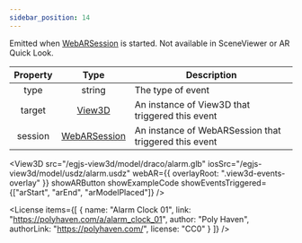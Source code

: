 ```yaml
---
sidebar_position: 14
---
```



Emitted when [WebARSession](/docs/api/WebARSession) is started.
Not available in SceneViewer or AR Quick Look.

|Property|Type|Description|
|:---:|:---:|---|
|type|string|The type of event|
|target|[View3D](/docs/api/View3D)|An instance of View3D that triggered this event|
|session|[WebARSession](/docs/api/WebARSession)|An instance of WebARSession that triggered this event|

<View3D
  src="/egjs-view3d/model/draco/alarm.glb"
  iosSrc="/egjs-view3d/model/usdz/alarm.usdz"
  webAR={{ overlayRoot: ".view3d-events-overlay" }}
  showARButton
  showExampleCode
  showEventsTriggered={["arStart", "arEnd", "arModelPlaced"]} />

<License items={[
  {
    name: "Alarm Clock 01",
    link: "https://polyhaven.com/a/alarm_clock_01",
    author: "Poly Haven",
    authorLink: "https://polyhaven.com/",
    license: "CC0"
  }
]} />
